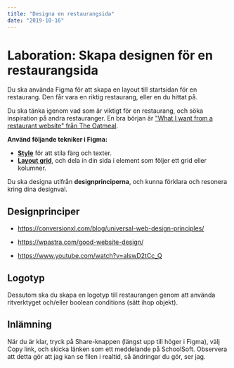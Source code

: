 ```yaml
---
title: "Designa en restaurangsida"
date: "2019-10-16"
---
```


# Laboration: Skapa designen för en restaurangsida

Du ska använda Figma för att skapa en layout till startsidan för en restaurang. Den får vara en riktig restaurang, eller en du hittat på.

Du ska tänka igenom vad som är viktigt för en restaurang, och söka inspiration på andra restauranger. En bra början är ["What I want from a restaurant website" från The Oatmeal](https://theoatmeal.com/comics/restaurant_website).

**Använd följande tekniker i Figma:**

- **[Style](https://www.youtube.com/watch?v=gtQ_A3imzsg)** för att stila färg och texter.
- **[Layout grid](https://www.youtube.com/watch?v=zd8wrAdURN0)**, och dela in din sida i element som följer ett grid eller kolumner.

Du ska designa utifrån **designprinciperna**, och kunna förklara och resonera kring dina designval.

## Designprinciper

- https://conversionxl.com/blog/universal-web-design-principles/

- https://wpastra.com/good-website-design/

- https://www.youtube.com/watch?v=alswD2tCc_Q

## Logotyp

Dessutom ska du skapa en logotyp till restaurangen genom att använda ritverktyget och/eller boolean conditions (sätt ihop objekt).

## Inlämning

När du är klar, tryck på Share-knappen (längst upp till höger i Figma), välj Copy link, och skicka länken som ett meddelande på SchoolSoft. Observera att detta gör att jag kan se filen i realtid, så ändringar du gör, ser jag.
